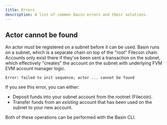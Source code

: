 ```yaml
---
title: Errors
description: A list of common Basin errors and their solutions.
---
```


## Actor cannot be found

An actor _must_ be registered on a subnet before it can be used. Basin runs on a subnet, which is a separate chain on
top of the "root" Filecoin chain. Accounts only exist there if they've been sent a transaction on the subnet, which
effectively "creates" the account on the subnet with underlying FVM EVM account manager logic.

```
Error: failed to init sequence; actor ... cannot be found
```

If you see this error, you can either:

- Deposit funds into your subnet account from the rootnet (Filecoin).
- Transfer funds from an _existing_ account that has been used on the subnet to your new account.

Both of these operations can be performed with the Basin CLI.
